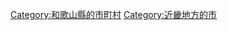 {{Commonscat|Shingu, Wakayama}}
{{Catmore}}

{{DEFAULTSORT:Shingu-shi}}
[[Category:和歌山縣的市町村|Category:和歌山縣的市町村]]
[[Category:近畿地方的市|Category:近畿地方的市]]